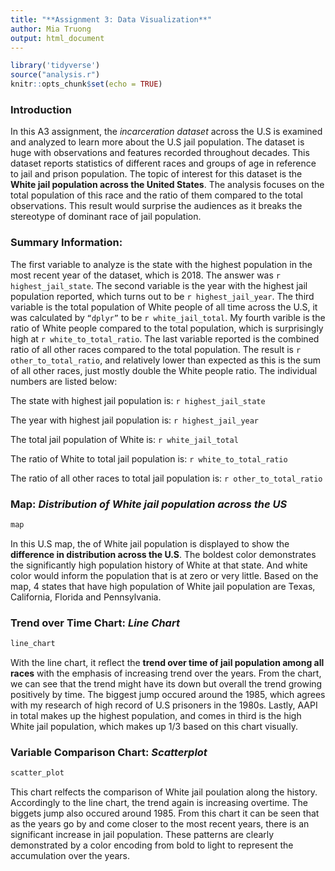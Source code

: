 ```yaml
---
title: "**Assignment 3: Data Visualization**"
author: Mia Truong
output: html_document
---
```


```r
library('tidyverse')
source("analysis.r")
knitr::opts_chunk$set(echo = TRUE)
```
### **Introduction**

In this A3 assignment, the _incarceration dataset_ across the U.S is examined and analyzed to learn more about the U.S jail population. The dataset is huge with observations and features recorded throughout decades. This dataset reports statistics of different races and groups of age in reference to jail and prison population. The topic of interest for this dataset is the **White jail population across the United States**. The analysis focuses on the total population of this race and the ratio of them compared to the total observations. This result would surprise the audiences as it breaks the stereotype of dominant race of jail population. 


### **Summary Information:** 

The first variable to analyze is the state with the highest population in the most recent year of the dataset, which is 2018. The answer was ```r highest_jail_state```. The second variable is the year with the highest jail population reported, which turns out to be ```r highest_jail_year```. The third variable is the total population of White people of all time across the U.S, it was calculated by `“dplyr”` to be ```r white_jail_total```. My fourth varible is the ratio of White people compared to the total population, which is surprisingly high at ```r white_to_total_ratio```. The last variable reported is the combined ratio of all other races compared to the total population. The result is ```r other_to_total_ratio```, and relatively lower than expected as this is the sum of all other races, just mostly double the White people ratio. The individual numbers are listed below: 

The state with highest jail population is: ``r highest_jail_state``

The year with highest jail population is: ``r highest_jail_year``

The total jail population of White is: ``r white_jail_total``

The ratio of White to total jail population is: ``r white_to_total_ratio``

The ratio of all other races to total jail population is: ``r other_to_total_ratio``


### **Map:** _Distribution of White jail population across the US_

```r
map
```

In this U.S map, the of White jail population is displayed to show the **difference in distribution across the U.S**.  The boldest color demonstrates the significantly high population history of White at that state. And white color would inform the population that is at zero or very little. Based on the map, 4 states that have high population of White jail population are Texas, California, Florida and Pennsylvania. 


### **Trend over Time Chart:** _Line Chart_
```r
line_chart
```

With the line chart, it reflect the **trend over time of jail population among all races** with the emphasis of increasing trend over the years. From the chart, we can see that the trend might have its down but overall the trend growing positively by time. The biggest jump occured around the 1985, which agrees with my research of high record of U.S prisoners in the 1980s. Lastly, AAPI in total makes up the highest population, and comes in third is the high White jail population, which makes up 1/3 based on this chart visually. 


### **Variable Comparison Chart:** _Scatterplot_
```r
scatter_plot
```

This chart relfects the comparison of White jail poulation along the history. Accordingly to the line chart, the trend again is increasing overtime. The biggets jump also occured around 1985. From this chart it can be seen that as the years go by and come closer to the most recent years, there is an significant increase in jail population. These patterns are clearly demonstrated by a color encoding from bold to light to represent the accumulation over the years. 